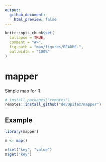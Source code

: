 ```yaml
---
output: 
  github_document:
    html_preview: false
---
```


<!-- README.md is generated from README.Rmd. Please edit that file -->

```r
knitr::opts_chunk$set(
  collapse = TRUE,
  comment = "#>",
  fig.path = "man/figures/README-",
  out.width = "100%"
)
```

<!-- badges: start -->
<!-- badges: end -->

# mapper

Simple map for R.


``` r
# install.packages("remotes")
remotes::install_github("devOpifex/mapper")
```

## Example

```r
library(mapper)

m <- map()

m$set("key", "value")
m$get("key")
```

